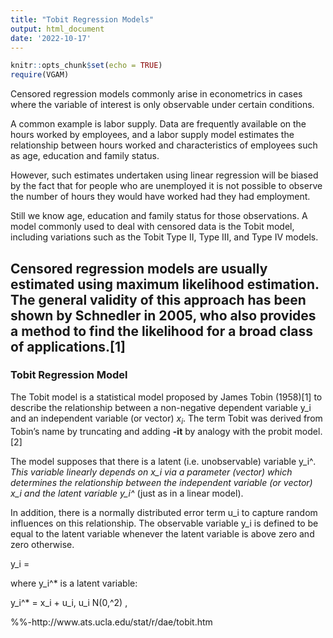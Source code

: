 ```yaml
---
title: "Tobit Regression Models"
output: html_document
date: '2022-10-17'
---
```


```r
knitr::opts_chunk$set(echo = TRUE)
require(VGAM)
```


\item	
	Censored regression models commonly arise in econometrics in cases where the variable of interest is only observable under certain conditions. 

\item A common example is labor supply. Data are frequently available on the hours worked by employees, and a labor supply model estimates the relationship between hours worked and characteristics of employees such as age, education and family status. 
\item However, such estimates undertaken using linear regression will be biased by the fact that for people who are unemployed it is not possible to observe the number of hours they would have worked had they had employment. 

\item Still we know age, education and family status for those observations.
A model commonly used to deal with censored data is the Tobit model, including variations such as the Tobit Type II, Type III, and Type IV models.

\item Censored regression models are usually estimated using maximum likelihood estimation. The general validity of this approach has been shown by Schnedler in 2005, who also provides a method to find the likelihood for a broad class of applications.[1]
---------------------------------------------------------------------------------------------------------------------------

### Tobit Regression Model

The Tobit model is a statistical model proposed by James Tobin (1958)[1] to describe the relationship between a non-negative dependent variable y_i and an independent variable (or vector) $x_i$. The term Tobit was derived from Tobin's name by truncating and adding **-it** by analogy with the probit model.[2]

The model supposes that there is a latent (i.e. unobservable) variable y_i^*. This variable linearly depends on x_i via a parameter (vector) \beta which determines the relationship between the independent variable (or vector) x_i and the latent variable y_i^* (just as in a linear model). 

In addition, there is a normally distributed error term u_i to capture random influences on this relationship. The observable variable y_i is defined to be equal to the latent variable whenever the latent variable is above zero and zero otherwise.

y_i = \begin{cases} 
    y_i^* & \textrm{if} \; y_i^* >0 \\ 
    0     & \textrm{if} \; y_i^* \leq 0
\end{cases}
where y_i^* is a latent variable:

 y_i^* = \beta x_i + u_i, u_i \sim N(0,\sigma^2) \, 




%%-http://www.ats.ucla.edu/stat/r/dae/tobit.htm

